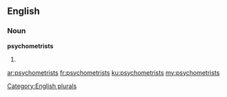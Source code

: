 ==English==

===Noun===
'''psychometrists'''

# {{plural of|[[psychometrist]]}}

[[Category:English plurals]]

[[ar:psychometrists]]
[[fr:psychometrists]]
[[ku:psychometrists]]
[[my:psychometrists]]